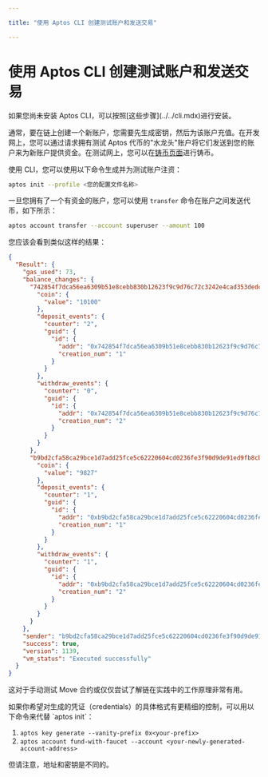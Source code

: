 ```yaml
---

title: "使用 Aptos CLI 创建测试账户和发送交易"

---
```



# 使用 Aptos CLI 创建测试账户和发送交易

<Callout type="info" emoji="ℹ️">
如果您尚未安装 Aptos CLI，可以按照[这些步骤](../../cli.mdx)进行安装。
</Callout>

通常，要在链上创建一个新账户，您需要先生成密钥，然后为该账户充值。在开发网上，您可以通过请求拥有测试 Aptos 代币的"水龙头"账户将它们发送到您的账户来为新账户提供资金。在测试网上，您可以在[铸币页面](/network/faucet)进行铸币。

使用 CLI，您可以使用以下命令生成并为测试账户注资：

```bash filename="Terminal"
aptos init --profile <您的配置文件名称>
```

一旦您拥有了一个有资金的账户，您可以使用 `transfer` 命令在账户之间发送代币，如下所示：

```bash filename="Terminal"
aptos account transfer --account superuser --amount 100
```

您应该会看到类似这样的结果：

```json filename="Output"
{
  "Result": {
    "gas_used": 73,
    "balance_changes": {
      "742854f7dca56ea6309b51e8cebb830b12623f9c9d76c72c3242e4cad353dedc": {
        "coin": {
          "value": "10100"
        },
        "deposit_events": {
          "counter": "2",
          "guid": {
            "id": {
              "addr": "0x742854f7dca56ea6309b51e8cebb830b12623f9c9d76c72c3242e4cad353dedc",
              "creation_num": "1"
            }
          }
        },
        "withdraw_events": {
          "counter": "0",
          "guid": {
            "id": {
              "addr": "0x742854f7dca56ea6309b51e8cebb830b12623f9c9d76c72c3242e4cad353dedc",
              "creation_num": "2"
            }
          }
        }
      },
      "b9bd2cfa58ca29bce1d7add25fce5c62220604cd0236fe3f90d9de91ed9fb8cb": {
        "coin": {
          "value": "9827"
        },
        "deposit_events": {
          "counter": "1",
          "guid": {
            "id": {
              "addr": "0xb9bd2cfa58ca29bce1d7add25fce5c62220604cd0236fe3f90d9de91ed9fb8cb",
              "creation_num": "1"
            }
          }
        },
        "withdraw_events": {
          "counter": "1",
          "guid": {
            "id": {
              "addr": "0xb9bd2cfa58ca29bce1d7add25fce5c62220604cd0236fe3f90d9de91ed9fb8cb",
              "creation_num": "2"
            }
          }
        }
      }
    },
    "sender": "b9bd2cfa58ca29bce1d7add25fce5c62220604cd0236fe3f90d9de91ed9fb8cb",
    "success": true,
    "version": 1139,
    "vm_status": "Executed successfully"
  }
}
```

这对于手动测试 Move 合约或仅仅尝试了解链在实践中的工作原理非常有用。

<Callout type="info" emoji="ℹ️">
如果你希望对生成的凭证（credentials）的具体格式有更精细的控制，可以用以下命令来代替 `aptos init`：

1. `aptos key generate --vanity-prefix 0x<your-prefix>`
2. `aptos account fund-with-faucet --account <your-newly-generated-account-address>`

但请注意，地址和密钥是不同的。
</Callout>
